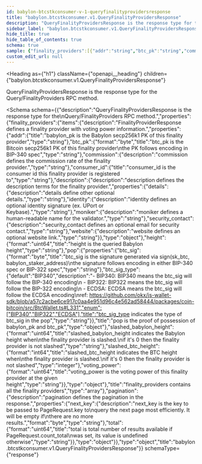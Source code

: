 ```yaml
---
id: babylon-btcstkconsumer-v-1-queryfinalityprovidersresponse
title: "babylon.btcstkconsumer.v1.QueryFinalityProvidersResponse"
description: "QueryFinalityProvidersResponse is the response type for the"
sidebar_label: "babylon.btcstkconsumer.v1.QueryFinalityProvidersResponse"
hide_title: true
hide_table_of_contents: true
schema: true
sample: {"finality_providers":[{"addr":"string","btc_pk":"string","commission":"string","consumer_id":"string","description":{"details":"string","identity":"string","moniker":"string","security_contact":"string","website":"string"},"height":"string","pop":{"btc_sig":"string","btc_sig_type":"BIP340"},"slashed_babylon_height":"string","slashed_btc_height":0,"voting_power":"string"}],"pagination":{"next_key":"string","total":"string"}}
custom_edit_url: null
---
```



<Heading
  as={"h1"}
  className={"openapi__heading"}
  children={"babylon.btcstkconsumer.v1.QueryFinalityProvidersResponse"}
>
</Heading>



QueryFinalityProvidersResponse is the response type for the
Query/FinalityProviders RPC method.

<Schema
  schema={{"description":"QueryFinalityProvidersResponse is the response type for the\nQuery/FinalityProviders RPC method.","properties":{"finality_providers":{"items":{"description":"FinalityProviderResponse defines a finality provider with voting power information.","properties":{"addr":{"title":"babylon_pk is the Babylon secp256k1 PK of this finality provider","type":"string"},"btc_pk":{"format":"byte","title":"btc_pk is the Bitcoin secp256k1 PK of this finality provider\nthe PK follows encoding in BIP-340 spec","type":"string"},"commission":{"description":"commission defines the commission rate of the finality provider.","type":"string"},"consumer_id":{"title":"consumer_id is the consumer id this finality provider is registered to","type":"string"},"description":{"description":"description defines the description terms for the finality provider.","properties":{"details":{"description":"details define other optional details.","type":"string"},"identity":{"description":"identity defines an optional identity signature (ex. UPort or Keybase).","type":"string"},"moniker":{"description":"moniker defines a human-readable name for the validator.","type":"string"},"security_contact":{"description":"security_contact defines an optional email for security contact.","type":"string"},"website":{"description":"website defines an optional website link.","type":"string"}},"type":"object"},"height":{"format":"uint64","title":"height is the queried Babylon height","type":"string"},"pop":{"properties":{"btc_sig":{"format":"byte","title":"btc_sig is the signature generated via sign(sk_btc, babylon_staker_address)\nthe signature follows encoding in either BIP-340 spec or BIP-322 spec","type":"string"},"btc_sig_type":{"default":"BIP340","description":"- BIP340: BIP340 means the btc_sig will follow the BIP-340 encoding\n - BIP322: BIP322 means the btc_sig will follow the BIP-322 encoding\n - ECDSA: ECDSA means the btc_sig will follow the ECDSA encoding\nref: https://github.com/okx/js-wallet-sdk/blob/a57c2acbe6ce917c0aa4e951d96c4e562ad58444/packages/coin-bitcoin/src/BtcWallet.ts#L331","enum":["BIP340","BIP322","ECDSA"],"title":"btc_sig_type indicates the type of btc_sig in the pop","type":"string"}},"title":"pop is the proof of possession of babylon_pk and btc_pk","type":"object"},"slashed_babylon_height":{"format":"uint64","title":"slashed_babylon_height indicates the Babylon height when\nthe finality provider is slashed.\nif it's 0 then the finality provider is not slashed","type":"string"},"slashed_btc_height":{"format":"int64","title":"slashed_btc_height indicates the BTC height when\nthe finality provider is slashed.\nif it's 0 then the finality provider is not slashed","type":"integer"},"voting_power":{"format":"uint64","title":"voting_power is the voting power of this finality provider at the given height","type":"string"}},"type":"object"},"title":"finality_providers contains all the finality providers","type":"array"},"pagination":{"description":"pagination defines the pagination in the response.","properties":{"next_key":{"description":"next_key is the key to be passed to PageRequest.key to\nquery the next page most efficiently. It will be empty if\nthere are no more results.","format":"byte","type":"string"},"total":{"format":"uint64","title":"total is total number of results available if PageRequest.count_total\nwas set, its value is undefined otherwise","type":"string"}},"type":"object"}},"type":"object","title":"babylon.btcstkconsumer.v1.QueryFinalityProvidersResponse"}}
  schemaType={"response"}
>
  
</Schema>
            